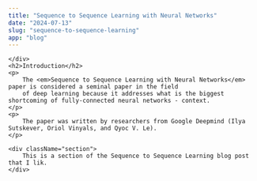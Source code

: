 ```yaml
---
title: "Sequence to Sequence Learning with Neural Networks"
date: "2024-07-13"
slug: "sequence-to-sequence-learning"
app: "blog"
---
```


<div>
    <div className="overview">
        
    </div>
    <h2>Introduction</h2>
    <p>
        The <em>Sequence to Sequence Learning with Neural Networks</em> paper is considered a seminal paper in the field
        of deep learning because it addresses what is the biggest shortcoming of fully-connected neural networks - context.
    </p>
    <p>
        The paper was written by researchers from Google Deepmind (Ilya Sutskever, Oriol Vinyals, and Qyoc V. Le). 
    </p>

    <div className="section">
        This is a section of the Sequence to Sequence Learning blog post that I lik.
    </div>
</div>